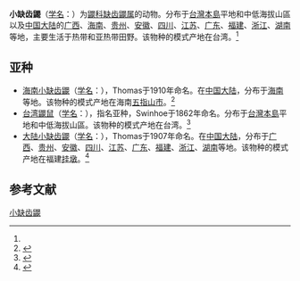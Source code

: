 {{Speciesbox
| name = 小缺齿鼹
| status = LC | status_system = iucn3.1
| status_ref = <ref name=iucn>{{IUCN2006|assessors=Smith, A.T. & Johnston, C.H.p|year=2008|id=41463|title=Mogera insularis|downloaded=2009-3-30}}</ref>
| image = 
| genus = Mogera
| species = insularis
| authority = (Swinhoe, 1862)<ref name='id19'>{{cite web| url =http://www.bioinfo.cn/db05/BjdwSpecies.php?action=view&id=19| title =小缺齿鼹| work =《中国动物物种编目数据库》| publisher =中国科学院微生物研究所| author =中国科学院动物研究所| accessdate =2009-03-27| deadurl =yes| archiveurl =https://web.archive.org/web/20160305004635/http://www.bioinfo.cn/db05/BjdwSpecies.php?action=view&id=19| archivedate =2016-03-05}}</ref>
| range_map = Insular Mole area.png
}}

'''小缺齿鼹'''（[[学名|学名]]：{{lang|la|''Mogera insularis''}}）为[[鼹科|鼹科]][[缺齿鼹属|缺齿鼹属]]的动物。分布于[[台灣本島|台灣本島]]平地和中低海拔山區以及[[中国大陆|中国大陆]]的[[广西|广西]]、[[海南|海南]]、[[贵州|贵州]]、[[安徽|安徽]]、[[四川|四川]]、[[江苏|江苏]]、[[广东|广东]]、[[福建|福建]]、[[浙江|浙江]]、[[湖南|湖南]]等地，主要生活于热带和亚热带田野。该物种的模式产地在台湾。<ref name='id19'/>

==亚种==
*[[海南小缺齿鼹|海南小缺齿鼹]]（[[学名|学名]]：{{lang|la|''Mogera insularis hainana''}}），Thomas于1910年命名。在[[中国大陆|中国大陆]]，分布于[[海南|海南]]等地。该物种的模式产地在海南[[五指山市|五指山市]]。<ref name='id20'>{{cite web| url =http://www.bioinfo.cn/db05/BjdwSpecies.php?action=view&id=20| title =小缺齿鼹海南亚种| work =《中国动物物种编目数据库》| publisher =中国科学院微生物研究所| author =中国科学院动物研究所| accessdate =2009-03-27| deadurl =yes| archiveurl =https://web.archive.org/web/20160305042251/http://www.bioinfo.cn/db05/BjdwSpecies.php?action=view&id=20| archivedate =2016-03-05}}</ref>
*[[台湾鼹鼠|台湾鼹鼠]]（[[学名|学名]]：{{lang|la|''Mogera insularis insularis''}}），指名亚种，Swinhoe于1862年命名。分布于[[台灣本島|台灣本島]]平地和中低海拔山區。该物种的模式产地在台湾。<ref name='id21'>{{cite web| url =http://www.bioinfo.cn/db05/BjdwSpecies.php?action=view&id=21| title =小缺齿鼹指名亚种| work =《中国动物物种编目数据库》| publisher =中国科学院微生物研究所| author =中国科学院动物研究所| accessdate =2009-03-27| deadurl =yes| archiveurl =https://web.archive.org/web/20160305043013/http://www.bioinfo.cn/db05/BjdwSpecies.php?action=view&id=21| archivedate =2016-03-05}}</ref>
*[[大陆小缺齿鼹|大陆小缺齿鼹]]（[[学名|学名]]：{{lang|la|''Mogera insularis latouchei''}}），Thomas于1907年命名。在[[中国大陆|中国大陆]]，分布于[[广西|广西]]、[[贵州|贵州]]、[[安徽|安徽]]、[[四川|四川]]、[[江苏|江苏]]、[[广东|广东]]、[[福建|福建]]、[[浙江|浙江]]、[[湖南|湖南]]等地。该物种的模式产地在福建[[挂墩|挂墩]]。<ref name='id22'>{{cite web| url =http://www.bioinfo.cn/db05/BjdwSpecies.php?action=view&id=22| title =小缺齿鼹大陆亚种| work =《中国动物物种编目数据库》| publisher =中国科学院微生物研究所| author =中国科学院动物研究所| accessdate =2009-03-27| deadurl =yes| archiveurl =https://web.archive.org/web/20160305003949/http://www.bioinfo.cn/db05/BjdwSpecies.php?action=view&id=22| archivedate =2016-03-05}}</ref>

== 参考文献 ==
{{reflist}}
{{Taxonbar|from=Q1766202}}

[[Category:缺齿鼹属|小缺齿鼹]]